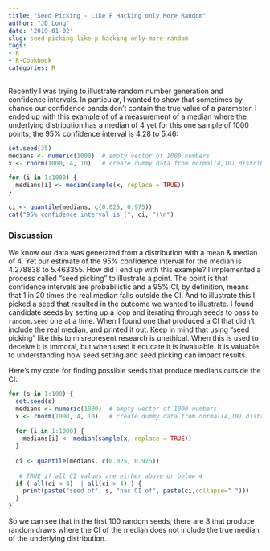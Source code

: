 ```yaml
---
title: "Seed Picking - Like P Hacking only More Random"
author: "JD Long"
date: '2019-01-02'
slug: seed-picking-like-p-hacking-only-more-random
tags:
- R
- R-Cookbook
categories: R
---
```


Recently I was trying to illustrate random number generation and confidence intervals. In particular, I wanted to show that sometimes by chance our confidence bands don't contain the true value of a parameter. I ended up with this example of of a measurement of a median where the underlying distribution has a median of 4 yet for this one sample of 1000 points, the 95% confidence interval is 4.28 to 5.46:

```r
set.seed(35)
medians <- numeric(1000)  # empty vector of 1000 numbers
x <- rnorm(1000, 4, 10)   # create dummy data from normal(4,10) distribution

for (i in 1:1000) {
  medians[i] <- median(sample(x, replace = TRUE))
}

ci <- quantile(medians, c(0.025, 0.975))
cat("95% confidence interval is (", ci, ")\n")
```

### Discussion

We know our data was generated from a distribution with a mean & median of 4. Yet our estimate of the 95% confidence interval for the median is 4.278838 to 5.463355. How did I end up with this example? I implemented a process called "seed picking" to illustrate a point. The point is that confidence intervals are probabilistic and a 95% CI, by definition, means that 1 in 20 times the real median falls outside the CI. And to illustrate this I picked a seed that resulted in the outcome we wanted to illustrate. I found candidate seeds by setting up a loop and iterating through seeds to pass to `random.seed` one at a time. When I found one that produced a CI that didn't include the real median, and printed it out. Keep in mind that using "seed picking" like this to misrepresent research is unethical. When this is used to deceive it is immoral, but when used it educate it is invaluable. It is valuable to understanding how seed setting and seed picking can impact results. 

Here's my code for finding possible seeds that produce medians outside the CI:

```r
for (s in 1:100) {
  set.seed(s)
  medians <- numeric(1000)  # empty vector of 1000 numbers
  x <- rnorm(1000, 4, 10)   # create dummy data from normal(4,10) distribution
  
  for (i in 1:1000) {
    medians[i] <- median(sample(x, replace = TRUE))
  }
  
  ci <- quantile(medians, c(0.025, 0.975))
  
   # TRUE if all CI values are either above or below 4
  if ( all(ci < 4)  | all(ci > 4) ) {
    print(paste("seed of", s, "has CI of", paste(ci,collapse=" ")))
  }
}
```

So we can see that in the first 100 random seeds, there are 3 that produce random draws where the CI of the median does not include the true median of the underlying distribution. 


